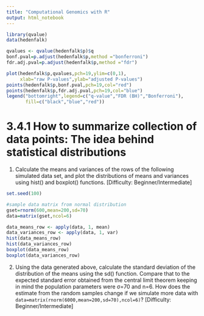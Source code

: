 ```yaml
---
title: "Computational Genomics with R"
output: html_notebook
---
```

```r
library(qvalue)
data(hedenfalk)

qvalues <- qvalue(hedenfalk$p)$q
bonf.pval=p.adjust(hedenfalk$p,method ="bonferroni")
fdr.adj.pval=p.adjust(hedenfalk$p,method ="fdr")

plot(hedenfalk$p,qvalues,pch=19,ylim=c(0,1),
     xlab="raw P-values",ylab="adjusted P-values")
points(hedenfalk$p,bonf.pval,pch=19,col="red")
points(hedenfalk$p,fdr.adj.pval,pch=19,col="blue")
legend("bottomright",legend=c("q-value","FDR (BH)","Bonferroni"),
       fill=c("black","blue","red"))
```
# 3.4.1 How to summarize collection of data points: The idea behind statistical distributions   
1. Calculate the means and variances of the rows of the following simulated data set, and plot the distributions of means and variances using hist() and boxplot() functions. [Difficulty: Beginner/Intermediate]   
```r
set.seed(100)

#sample data matrix from normal distribution
gset=rnorm(600,mean=200,sd=70)
data=matrix(gset,ncol=6)

data_means_row <- apply(data, 1, mean)
data_variances_row <- apply(data, 1, var)
hist(data_means_row)
hist(data_variances_row)
boxplot(data_means_row)
boxplot(data_variances_row)
```
2. Using the data generated above, calculate the standard deviation of the distribution of the means using the sd() function. Compare that to the expected standard error obtained from the central limit theorem keeping in mind the population parameters were σ=70 and n=6. How does the estimate from the random samples change if we simulate more data with `data=matrix(rnorm(6000,mean=200,sd=70),ncol=6)`? [Difficulty: Beginner/Intermediate]   
```r

```

